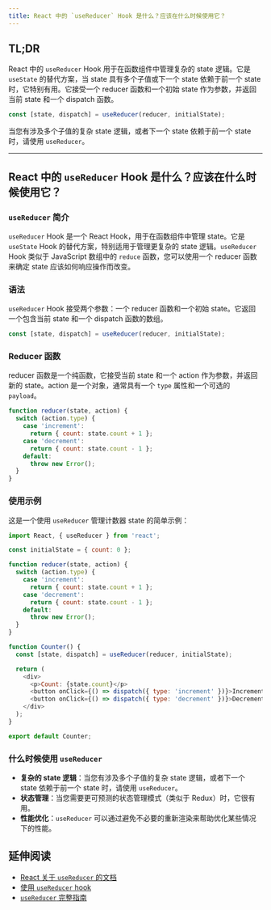 ```yaml
---
title: React 中的 `useReducer` Hook 是什么？应该在什么时候使用它？
---
```


## TL;DR

React 中的 `useReducer` Hook 用于在函数组件中管理复杂的 state 逻辑。它是 `useState` 的替代方案，当 state 具有多个子值或下一个 state 依赖于前一个 state 时，它特别有用。它接受一个 reducer 函数和一个初始 state 作为参数，并返回当前 state 和一个 dispatch 函数。

```javascript
const [state, dispatch] = useReducer(reducer, initialState);
```

当您有涉及多个子值的复杂 state 逻辑，或者下一个 state 依赖于前一个 state 时，请使用 `useReducer`。

***

## React 中的 `useReducer` Hook 是什么？应该在什么时候使用它？

### `useReducer` 简介

`useReducer` Hook 是一个 React Hook，用于在函数组件中管理 state。它是 `useState` Hook 的替代方案，特别适用于管理更复杂的 state 逻辑。`useReducer` Hook 类似于 JavaScript 数组中的 `reduce` 函数，您可以使用一个 reducer 函数来确定 state 应该如何响应操作而改变。

### 语法

`useReducer` Hook 接受两个参数：一个 reducer 函数和一个初始 state。它返回一个包含当前 state 和一个 dispatch 函数的数组。

```javascript
const [state, dispatch] = useReducer(reducer, initialState);
```

### Reducer 函数

reducer 函数是一个纯函数，它接受当前 state 和一个 action 作为参数，并返回新的 state。action 是一个对象，通常具有一个 `type` 属性和一个可选的 `payload`。

```javascript
function reducer(state, action) {
  switch (action.type) {
    case 'increment':
      return { count: state.count + 1 };
    case 'decrement':
      return { count: state.count - 1 };
    default:
      throw new Error();
  }
}
```

### 使用示例

这是一个使用 `useReducer` 管理计数器 state 的简单示例：

```javascript
import React, { useReducer } from 'react';

const initialState = { count: 0 };

function reducer(state, action) {
  switch (action.type) {
    case 'increment':
      return { count: state.count + 1 };
    case 'decrement':
      return { count: state.count - 1 };
    default:
      throw new Error();
  }
}

function Counter() {
  const [state, dispatch] = useReducer(reducer, initialState);

  return (
    <div>
      <p>Count: {state.count}</p>
      <button onClick={() => dispatch({ type: 'increment' })}>Increment</button>
      <button onClick={() => dispatch({ type: 'decrement' })}>Decrement</button>
    </div>
  );
}

export default Counter;
```

### 什么时候使用 `useReducer`

* **复杂的 state 逻辑**：当您有涉及多个子值的复杂 state 逻辑，或者下一个 state 依赖于前一个 state 时，请使用 `useReducer`。
* **状态管理**：当您需要更可预测的状态管理模式（类似于 Redux）时，它很有用。
* **性能优化**：`useReducer` 可以通过避免不必要的重新渲染来帮助优化某些情况下的性能。

## 延伸阅读

* [React 关于 `useReducer` 的文档](https://react.dev/reference/react/useReducer)
* [使用 `useReducer` hook](https://react.dev/learn/scaling-up-with-reducer-and-context)
* [`useReducer` 完整指南](https://www.smashingmagazine.com/2020/06/redux-patterns-use-reducer-react/)
